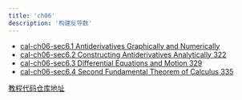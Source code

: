 ```yaml
---
title: 'ch06'
description: '构建反导数'
---
```





- [cal-ch06-sec6.1 Antiderivatives Graphically and Numerically ](https://phpsmarter.github.io/plutonote/calculuswitjulia/ch06/cal-ch06-sec6.1.html) 
- [cal-ch06-sec6.2 Constructing Antiderivatives Analytically 322 ](https://phpsmarter.github.io/plutonote/calculuswitjulia/ch06/cal-ch06-sec6.2.html)  
- [cal-ch06-sec6.3 Differential Equations and Motion 329](https://phpsmarter.github.io/plutonote/calculuswitjulia/ch06/cal-ch06-sec6.3.html)   
- [cal-ch06-sec6.4 Second Fundamental Theorem of Calculus 335]((https://phpsmarter.github.io/plutonote/calculuswitjulia/ch06/cal-ch06-sec6.4.html) )  




[教程代码仓库地址](https://github.com/phpsmarter/plutonote/tree/main/calculuswitjulia/ch06)